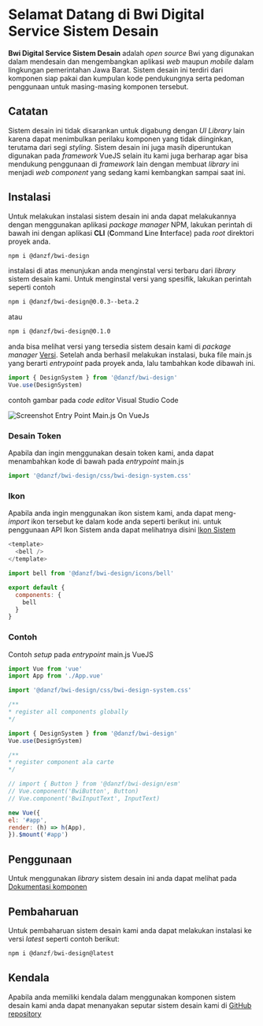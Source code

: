 
<Meta title="Instalasi" author="Bwi Digital Service" />

# Selamat Datang di Bwi Digital Service Sistem Desain

**Bwi Digital Service Sistem Desain** adalah _open source_ Bwi yang digunakan dalam mendesain dan mengembangkan aplikasi *web* maupun *mobile* dalam lingkungan pemerintahan Jawa Barat. Sistem desain ini terdiri dari komponen siap pakai dan kumpulan kode pendukungnya serta pedoman penggunaan untuk masing-masing komponen tersebut.

## Catatan
Sistem desain ini tidak disarankan untuk digabung dengan *UI Library* lain karena dapat menimbulkan perilaku komponen yang tidak diinginkan, terutama dari segi *styling*. Sistem desain ini juga masih diperuntukan digunakan pada *framework* VueJS selain itu kami juga berharap agar bisa mendukung penggunaan di *framework* lain dengan membuat *library* ini menjadi *web component* yang sedang kami kembangkan sampai saat ini.

## Instalasi
Untuk melakukan instalasi sistem desain ini anda dapat melakukannya dengan menggunakan aplikasi *package manager* NPM, lakukan perintah di bawah ini dengan aplikasi **CLI** (**C**ommand **L**ine **I**nterface) pada *root* direktori proyek anda.

```bash 
npm i @danzf/bwi-design
```
instalasi di atas menunjukan anda menginstal versi terbaru dari *library* sistem desain kami. Untuk menginstal versi yang spesifik, lakukan perintah seperti contoh
```bash
npm i @danzf/bwi-design@0.0.3--beta.2
```
atau

```bash
npm i @danzf/bwi-design@0.1.0
```
anda bisa melihat versi yang tersedia sistem desain kami di *package manager* [Versi](https://www.npmjs.com/package/@danzf/bwi-design?activeTab=versions).
Setelah anda berhasil melakukan instalasi, buka file main.js yang berarti *entrypoint* pada proyek anda, lalu tambahkan kode dibawah ini.
```javascript 
import { DesignSystem } from '@danzf/bwi-design'
Vue.use(DesignSystem)
```
contoh gambar pada *code editor* Visual Studio Code

![Screenshot Entry Point Main.js On VueJs](https://gist.githubusercontent.com/adzharamrullah/65abb39b45bff3873b6fec31613ffaf8/raw/691e486d7fe78fb030eb809c0933dc2167ddead8/screenshot-entry-point-main-js.png)

### Desain Token
Apabila dan ingin menggunakan desain token kami, anda dapat menambahkan kode di bawah pada *entrypoint* main.js
```javascript
import '@danzf/bwi-design/css/bwi-design-system.css'
```
### Ikon
Apabila anda ingin menggunakan ikon sistem kami, anda dapat meng-*import* ikon tersebut ke dalam kode anda seperti berikut ini.
untuk penggunaan API Ikon Sistem anda dapat melihatnya disini [Ikon Sistem](https://master--60d0320b29870700395d5ad8.chromatic.com/?path=/docs/components-icon--default)
```javascript
<template>
  <bell />
</template>

import bell from '@danzf/bwi-design/icons/bell'

export default {
  components: {
    bell
  }
}
```
### Contoh
Contoh *setup* pada *entrypoint* main.js VueJS
```javascript
import Vue from 'vue'
import App from './App.vue'

import '@danzf/bwi-design/css/bwi-design-system.css'

/**
* register all components globally
*/

import { DesignSystem } from '@danzf/bwi-design'
Vue.use(DesignSystem)

/**
* register component ala carte
*/

// import { Button } from '@danzf/bwi-design/esm'
// Vue.component('BwiButton', Button)
// Vue.component('BwiInputText', InputText)

new Vue({
el: '#app',
render: (h) => h(App),
}).$mount('#app')
```
## Penggunaan
Untuk menggunakan *library* sistem desain ini anda dapat melihat pada [Dokumentasi komponen](https://master--60d0320b29870700395d5ad8.chromatic.com)

## Pembaharuan
Untuk pembaharuan sistem desain kami anda dapat melakukan instalasi ke versi *latest* seperti contoh berikut:
```powershell 
npm i @danzf/bwi-design@latest
```
## Kendala
Apabila anda memiliki kendala dalam menggunakan komponen sistem desain kami anda dapat menanyakan seputar sistem desain kami di [GitHub repository](https://github.com/danzf/bwi-design-vue-lib/issues)